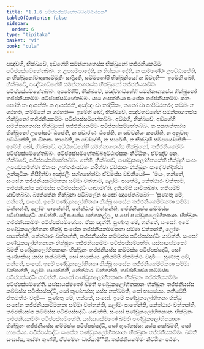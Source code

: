 ```yaml
---
title: "1.1.6 පටිප්පස්සම්භේතබ්බඅට්ඨාරසක"
tableOfContents: false
sidebar:
  order: 6
type: "tipitaka"
basket: "vi"
book: "cula"
---
```



<DynamicBreadcrumb />

<Division number="9" book="cula">

<Paragraph number="50" book="cula">
පඤ්චහි, භික්ඛවේ, අඞ්ගේහි සමන්නාගතස්ස භික්ඛුනෝ තජ්ජනීයකම්මං පටිප්පස්සම්භේතබ්බං. න උපසම්පාදේති, න නිස්සයං දේති, න සාමණේරං උපට්ඨාපේති, න භික්ඛුනෝවාදකසම්මුතිං සාදියති, සම්මතෝපි භික්ඛුනියෝ න ඕවදති—  ඉමේහි ඛෝ, භික්ඛවේ, පඤ්චහඞ්ගේහි සමන්නාගතස්ස භික්ඛුනෝ තජ්ජනීයකම්මං පටිප්පස්සම්භේතබ්බං.
</Paragraph>

<Paragraph number="51" book="cula">
අපරේහිපි, භික්ඛවේ, පඤ්චහඞ්ගේහි සමන්නාගතස්ස භික්ඛුනෝ තජ්ජනීයකම්මං පටිප්පස්සම්භේතබ්බං. යාය ආපත්තියා සංඝේන තජ්ජනීයකම්මං කතං හෝති තං ආපත්තිං න ආපජ්ජති, අඤ්ඤං වා තාදිසිකං, තතෝ වා පාපිට්ඨතරං; කම්මං න ගරහති, කම්මිකේ න ගරහති—  ඉමේහි ඛෝ, භික්ඛවේ, පඤ්චහඞ්ගේහි සමන්නාගතස්ස භික්ඛුනෝ තජ්ජනීයකම්මං පටිප්පස්සම්භේතබ්බං.
</Paragraph>

<Paragraph number="52" book="cula">
අට්ඨහි, භික්ඛවේ, අඞ්ගේහි සමන්නාගතස්ස භික්ඛුනෝ තජ්ජනීයකම්මං පටිප්පස්සම්භේතබ්බං. න පකතත්තස්ස භික්ඛුනෝ උපෝසථං ඨපේති, න පවාරණං ඨපේති, න සවචනීයං කරෝති, න අනුවාදං පට්ඨපේති, න ඕකාසං කාරේති, න චෝදේති, න සාරේති, න භික්ඛූහි සම්පයෝජේති—  ඉමේහි ඛෝ, භික්ඛවේ, අට්ඨහඞ්ගේහි සමන්නාගතස්ස භික්ඛුනෝ, තජ්ජනීයකම්මං පටිප්පස්සම්භේතබ්බං.

</Paragraph>
</Division>

<Paragraph number="53" type="center" book="cula">
පටිප්පස්සම්භේතබ්බඅට්ඨාරසකං නිට්ඨිතං.


</Paragraph>

<Division number="10" book="cula">

<Paragraph number="54" book="cula">
ඒවඤ්ච පන, භික්ඛවේ, පටිප්පස්සම්භේතබ්බං. තේහි, භික්ඛවේ, පණ්ඩුකලෝහිතකේහි භික්ඛූහි සංඝං උපසඞ්කමිත්වා ඒකංසං උත්තරාසඞ්ගං කරිත්වා වුඩ්ඪානං භික්ඛූනං පාදේ වන්දිත්වා උක්කුටිකං නිසීදිත්වා අඤ්ජලිං පග්ගහේත්වා ඒවමස්ස වචනීයෝ—  ‘මයං, භන්තේ, සංඝේන තජ්ජනීයකම්මකතා සම්මා වත්තාම, ලෝමං පාතේම, නේත්ථාරං වත්තාම, තජ්ජනීයස්ස කම්මස්ස පටිප්පස්සද්ධිං යාචාමා’ති. දුතියම්පි යාචිතබ්බා. තතියම්පි යාචිතබ්බා. බ්‍යත්තේන භික්ඛුනා පටිබලේන සංඝෝ ඤාපේතබ්බෝ—
</Paragraph>

<Paragraph number="55" book="cula">
‘සුණාතු මේ, භන්තේ, සංඝෝ. ඉමේ පණ්ඩුකලෝහිතකා භික්ඛූ සංඝේන තජ්ජනීයකම්මකතා සම්මා වත්තන්ති, ලෝමං පාතේන්ති, නේත්ථාරං වත්තන්ති, තජ්ජනීයස්ස කම්මස්ස පටිප්පස්සද්ධිං යාචන්ති. යදි සංඝස්ස පත්තකල්ලං, සංඝෝ පණ්ඩුකලෝහිතකානං භික්ඛූනං තජ්ජනීයකම්මං පටිප්පස්සම්භේය්‍ය. ඒසා ඤත්ති.
</Paragraph>

<Paragraph number="56" book="cula">
සුණාතු මේ, භන්තේ, සංඝෝ. ඉමේ පණ්ඩුකලෝහිතකා භික්ඛූ සංඝේන තජ්ජනීයකම්මකතා සම්මා වත්තන්ති, ලෝමං පාතේන්ති, නේත්ථාරං වත්තන්ති, තජ්ජනීයස්ස කම්මස්ස පටිප්පස්සද්ධිං යාචන්ති. සංඝෝ පණ්ඩුකලෝහිතකානං භික්ඛූනං තජ්ජනීයකම්මං පටිප්පස්සම්භේති. යස්සායස්මතෝ ඛමති පණ්ඩුකලෝහිතකානං භික්ඛූනං තජ්ජනීයස්ස කම්මස්ස පටිප්පස්සද්ධි, සෝ තුණ්හස්ස; යස්ස නක්ඛමති, සෝ භාසේය්‍ය.
</Paragraph>

<Paragraph number="57" book="cula">
දුතියම්පි ඒතමත්ථං වදාමි—  සුණාතු මේ, භන්තේ, සංඝෝ. ඉමේ පණ්ඩුකලෝහිතකා භික්ඛූ සංඝේන තජ්ජනීයකම්මකතා සම්මා වත්තන්ති, ලෝමං පාතේන්ති, නේත්ථාරං වත්තන්ති, තජ්ජනීයස්ස කම්මස්ස පටිප්පස්සද්ධිං යාචන්ති. සංඝෝ පණ්ඩුකලෝහිතකානං භික්ඛූනං තජ්ජනීයකම්මං පටිප්පස්සම්භේති. යස්සායස්මතෝ ඛමති පණ්ඩුකලෝහිතකානං භික්ඛූනං තජ්ජනීයස්ස කම්මස්ස පටිප්පස්සද්ධි, සෝ තුණ්හස්ස; යස්ස නක්ඛමති, සෝ භාසේය්‍ය.
</Paragraph>

<Paragraph number="58" book="cula">
තතියම්පි ඒතමත්ථං වදාමි—  සුණාතු මේ, භන්තේ, සංඝෝ. ඉමේ පණ්ඩුකලෝහිතකා භික්ඛූ සංඝේන තජ්ජනීයකම්මකතා සම්මා වත්තන්ති, ලෝමං පාතේන්ති, නේත්ථාරං වත්තන්ති, තජ්ජනීයස්ස කම්මස්ස පටිප්පස්සද්ධිං යාචන්ති. සංඝෝ පණ්ඩුකලෝහිතකානං භික්ඛූනං තජ්ජනීයකම්මං පටිප්පස්සම්භේති. යස්සායස්මතෝ ඛමති පණ්ඩුකලෝහිතකානං භික්ඛූනං තජ්ජනීයස්ස කම්මස්ස පටිප්පස්සද්ධි, සෝ තුණ්හස්ස; යස්ස නක්ඛමති, සෝ භාසේය්‍ය.
</Paragraph>

<Paragraph number="59" book="cula">
පටිප්පස්සද්ධං සංඝේන පණ්ඩුකලෝහිතකානං භික්ඛූනං තජ්ජනීයකම්මං. ඛමති සංඝස්ස, තස්මා තුණ්හී, ඒවමේතං ධාරයාමී’”ති.

</Paragraph>
</Division>

<Paragraph number="60" type="center" book="cula">
තජ්ජනීයකම්මං නිට්ඨිතං පඨමං.
</Paragraph>